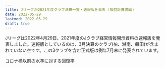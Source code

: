 ```yaml
---
title: Jリーグが2021年度クラブ決算一覧・速報版を発表 (損益計算書編)
date: 2022-05-29
lastmod: 2022-05-29
draft: true
---
```


Jリーグは2022年4月29日、2021年度のJクラブ経営情報開示資料の速報版を発表しました。速報版としているのは、3月決算のクラブ(柏、湘南、磐田)が含まれていない空です。この3クラブを含む正式版は例年7月末に発表されています。

コロナ禍以前の水準に対する回復率
